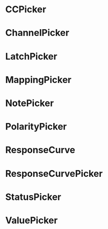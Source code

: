 
<Meta title="Pickers"/>

# CCPicker

<Canvas withToolbar>
  <Story
    height={120}
    name="CCPicker"
  >
    <CCPicker
      label={text('label', 'CC #', 'CCPicker')}
      onChange={action('handleChange')}
      value={number('value', 7, 'CCPicker')}
    />
  </Story>
</Canvas>

<ArgsTable of={CCPicker} />

# ChannelPicker

<Canvas withToolbar>
  <Story
    height={120}
    name="ChannelPicker"
  >
    <ChannelPicker
      label={text('label', 'Channel', 'ChannelPicker')}
      onChange={action('handleChange')}
      value={number('value', 9, 'ChannelPicker')}
    />
  </Story>
</Canvas>

<ArgsTable of={ChannelPicker} />


# LatchPicker

<Canvas withToolbar>
  <Story
    height={120}
    name="LatchPicker"
  >
    <LatchPicker
      label={text('label', 'Mode', 'LatchPicker')}
      onChange={action('handleChange')}
      value={number('value', 0, 'LatchPicker')}
    />
  </Story>
</Canvas>

<ArgsTable of={LatchPicker} />

# MappingPicker

<Canvas withToolbar>
  <Story
    height={120}
    name="MappingPicker"
  >
    <MappingPicker
      label={text('label', 'Mapping', 'MappingPicker')}
      onChange={action('handleChange')}
      value={number('value', 0, 'MappingPicker')}
    />
  </Story>
</Canvas>

<ArgsTable of={MappingPicker} />

# NotePicker

<Canvas withToolbar>
  <Story
    height={120}
    name="NotePicker"
  >
    <NotePicker
      channel={number('channel', 0, 'NotePicker')}
      disabled={boolean('disabled', false, 'NotePicker')}
      label={text('label', 'Note #', 'NotePicker')}
      mapping={gmMapping}
      onChange={action('handleChange')}
      value={number('value', 38, 'NotePicker')}
    />
  </Story>
</Canvas>

<ArgsTable of={NotePicker} />

# PolarityPicker

<Canvas withToolbar>
  <Story
    height={120}
    name="PolarityPicker"
  >
    <PolarityPicker
      label={text('label', 'Polarity', 'PolarityPicker')}
      labelOff={text('labelOff', 'Normally Off', 'PolarityPicker')}
      labelOn={text('labelOn', 'Normally On', 'PolarityPicker')}
      disabled={boolean('disabled', false, 'PolarityPicker')}
      onChange={action('handleChange')}
      value={number('value', 0, 'PolarityPicker')}
    />
  </Story>
</Canvas>

<ArgsTable of={PolarityPicker} />

# ResponseCurve

<Canvas withToolbar>
  <Story
    height={120}
    name="ResponseCurve"
  >
    <ResponseCurve
      inverted={boolean('inverted', false, 'ResponseCurve')}
      onChange={action('handleChange')}
      value={number('value', 0, 'ResponseCurve')}
    />
  </Story>
</Canvas>

<ArgsTable of={ResponseCurve} />

# ResponseCurvePicker

<Canvas withToolbar>
  <Story
    height={120}
    name="ResponseCurvePicker"
  >
    <ResponseCurvePicker
      inverted={boolean('inverted', false, 'ResponseCurvePicker')}
      label="Response"
      onChange={action('handleChange')}
      value={number('value', 0, 'ResponseCurvePicker')}
    />
  </Story>
</Canvas>

<ArgsTable of={ResponseCurvePicker} />

# StatusPicker

<Canvas withToolbar>
  <Story
    height={120}
    name="StatusPicker"
  >
    <StatusPicker
      label={text('label', 'Status Msg', 'StatusPicker')}
      disabled={boolean('disabled', false, 'StatusPicker')}
      onChange={action('handleChange')}
      statuses={statuses}
      value={number('value', STATUS_NOTE_ON, 'StatusPicker')}
    />
  </Story>
</Canvas>

<ArgsTable of={StatusPicker} />

# ValuePicker

<Canvas withToolbar>
  <Story
    height={120}
    name="ValuePicker"
  >
    <ChannelPicker
      label={text('label', 'Channel', 'ChannelPicker')}
      onChange={action('handleChange')}
      value={number('value', 9, 'ChannelPicker')}
    />
    <ValuePicker
      label={text('label', 'Value', 'ValuePicker')}
      disabled={boolean('disabled', false, 'ValuePicker')}
      onChange={action('handleChange')}
      value={number('value', 36, 'ValuePicker')}
    />
    <ChannelPicker
      label={text('label', 'Channel', 'ChannelPicker')}
      onChange={action('handleChange')}
      value={number('value', 9, 'ChannelPicker')}
    />
    <ChannelPicker
      label={text('label', 'Channel', 'ChannelPicker')}
      onChange={action('handleChange')}
      value={number('value', 9, 'ChannelPicker')}
    />
  </Story>
</Canvas>

<ArgsTable of={ValuePicker} />
